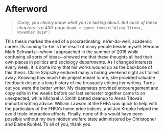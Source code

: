 # Afterword {-}

<!--\epigraph{Corey, you clearly know what you're talking about. But each of these chapters is a 400-page book.}{Alena Titova, November 2019}-->

>*Corey, you clearly know what you're talking about. But each of these chapters is a 400-page book.*
`r quote_footer("Alena Titova, November 2019")`

This thesis marked the end of a procrastinating, ne'er-do-well, academic career.
Its coming-to-be is the result of many people beside myself.
Herman Mark Schwartz---whom I approached in the summer of 2018 while confusing all sorts of ideas---showed me that these thoughts all had their own places in politics and sociology departments.
As I changed interests every week, it is some irony that his works wound up as the backbone of this thesis.
Claire Szipszky endured many a boring weekend night as I toiled away.
Knowing how much this project meant to me, she provided valuable feedback despite a long history of *me* brusquely editing *her* writing.
Turns out you were the better writer.
My classmates provided encouragement and copy edits in the weeks before our last semester together came to an unexpected, while Michael J. Smith batted cleanup to Alena Titova's immortal writing advice.
William Lawson at the FHFA was quick to help with the particulars of the FHFA's home price indices, and Jon Kropko helped me avoid triple interaction effects.
Finally, none of this would have been possible without my own hidden welfare state administered by Christopher and Elaine Runkel.
To all of you, thank you.
